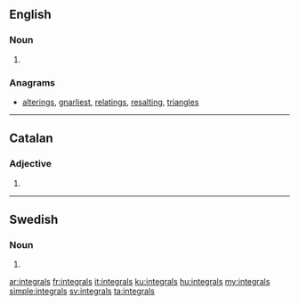 ==English==

===Noun===
{{head|en|noun plural form}}

# {{plural of|integral|lang=en}}

===Anagrams===
* [[alterings#English|alterings]], [[gnarliest#English|gnarliest]], [[relatings#English|relatings]], [[resalting#English|resalting]], [[triangles#English|triangles]]

----

==Catalan==

===Adjective===
{{ca-adj-form}}

# {{plural of|integral|lang=ca}}
----

==Swedish==

===Noun===
{{head|sv|noun form}}

# {{sv-noun-form-indef-gen|integral}}

[[ar:integrals]]
[[fr:integrals]]
[[it:integrals]]
[[ku:integrals]]
[[hu:integrals]]
[[my:integrals]]
[[simple:integrals]]
[[sv:integrals]]
[[ta:integrals]]